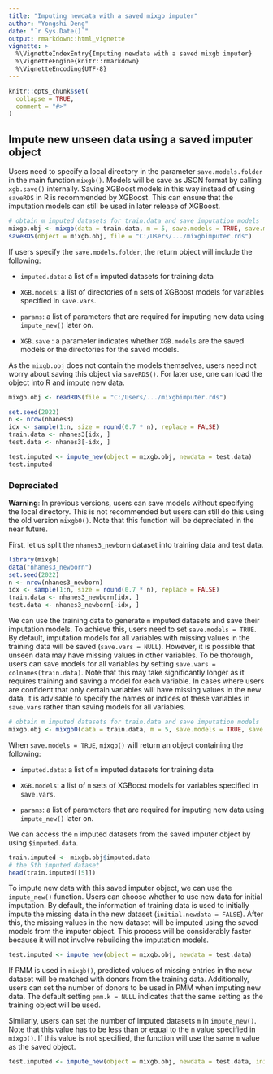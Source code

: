 ```yaml
---
title: "Imputing newdata with a saved mixgb imputer"
author: "Yongshi Deng"
date: "`r Sys.Date()`"
output: rmarkdown::html_vignette
vignette: >
  %\VignetteIndexEntry{Imputing newdata with a saved mixgb imputer}
  %\VignetteEngine{knitr::rmarkdown}
  %\VignetteEncoding{UTF-8}
---
```


```r
knitr::opts_chunk$set(
  collapse = TRUE,
  comment = "#>"
)
```

## Impute new unseen data using a saved imputer object

Users need to specify a local directory in the parameter `save.models.folder` in the main function `mixgb()`. Models will be save as JSON format by calling `xgb.save()` internally. Saving XGBoost models in this way instead of using `saveRDS` in R is recommended by XGBoost. This can ensure that the imputation models can still be used in later release of XGBoost.

```r
# obtain m imputed datasets for train.data and save imputation models
mixgb.obj <- mixgb(data = train.data, m = 5, save.models = TRUE, save.models.folder = "C:/Users/.....")
saveRDS(object = mixgb.obj, file = "C:/Users/.../mixgbimputer.rds")
```

If users specify the `save.models.folder`, the return object will include the following:

-   `imputed.data`: a list of `m` imputed datasets for training data

-   `XGB.models`: a list of directories of `m` sets of XGBoost models for variables specified in `save.vars`.

-   `params`: a list of parameters that are required for imputing new data using `impute_new()` later on.

-   `XGB.save` : a parameter indicates whether `XGB.models` are the saved models or the directories for the saved models.

As the `mixgb.obj` does not contain the models themselves, users need not worry about saving this object via `saveRDS()`. For later use, one can load the object into R and impute new data.

```r
mixgb.obj <- readRDS(file = "C:/Users/.../mixgbimputer.rds")

set.seed(2022)
n <- nrow(nhanes3)
idx <- sample(1:n, size = round(0.7 * n), replace = FALSE)
train.data <- nhanes3[idx, ]
test.data <- nhanes3[-idx, ]

test.imputed <- impute_new(object = mixgb.obj, newdata = test.data)
test.imputed
```


### Depreciated 
**Warning**: In previous versions, users can save models without specifying the local directory. This is not recommended but users can still do this using the old version `mixgb0()`. Note that this function will be depreciated in the near future.

First, let us split the `nhanes3_newborn` dataset into training data and test data.

```r
library(mixgb)
data("nhanes3_newborn")
set.seed(2022)
n <- nrow(nhanes3_newborn)
idx <- sample(1:n, size = round(0.7 * n), replace = FALSE)
train.data <- nhanes3_newborn[idx, ]
test.data <- nhanes3_newborn[-idx, ]
```

We can use the training data to generate `m` imputed datasets and save their imputation models. To achieve this, users need to set `save.models = TRUE`. By default, imputation models for all variables with missing values in the training data will be saved (`save.vars = NULL`).  However, it is possible that unseen data may have missing values in other variables. To be thorough, users can save models for all variables by setting `save.vars = colnames(train.data)`. Note that this may take significantly longer as it requires training and saving a model for each variable. In cases where users are confident that only certain variables will have missing values in the new data, it is advisable to specify the names or indices of these variables in `save.vars` rather than saving models for all variables.

```r
# obtain m imputed datasets for train.data and save imputation models
mixgb.obj <- mixgb0(data = train.data, m = 5, save.models = TRUE, save.vars = NULL)
```

When `save.models = TRUE`, `mixgb()` will return an object containing the following:

-   `imputed.data`: a list of `m` imputed datasets for training data

-   `XGB.models`: a list of `m` sets of XGBoost models for variables specified in `save.vars`.

-   `params`: a list of parameters that are required for imputing new data using `impute_new()` later on.

We can access the `m` imputed datasets from the saved imputer object by using `$imputed.data`.

```r
train.imputed <- mixgb.obj$imputed.data
# the 5th imputed dataset
head(train.imputed[[5]])
```

To impute new data with this saved imputer object, we can use the `impute_new()` function. Users can choose whether to use new data for initial imputation. By default, the information of training data is used to initially impute the missing data in the new dataset (`initial.newdata = FALSE`). After this, the missing values in the new dataset will be imputed using the saved models from the imputer object. This process will be considerably faster because it will not involve rebuilding the imputation models.

```r
test.imputed <- impute_new(object = mixgb.obj, newdata = test.data)
```

If PMM is used in `mixgb()`, predicted values of missing entries in the new dataset will be matched with donors from the training data. Additionally, users can set the number of donors to be used in PMM when imputing new data. The default setting `pmm.k = NULL` indicates that the same setting as the training object will be used.

Similarly, users can set the number of imputed datasets `m` in `impute_new()`. Note that this value has to be less than or equal to the `m` value specified in `mixgb()`. If this value is not specified, the function will use the same `m` value as the saved object.

```r
test.imputed <- impute_new(object = mixgb.obj, newdata = test.data, initial.newdata = FALSE, pmm.k = 3, m = 4)
```
